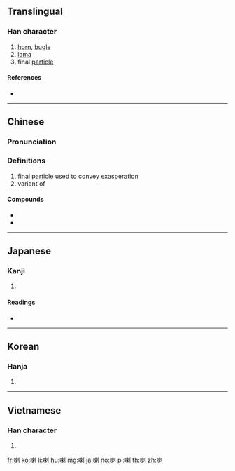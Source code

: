 {{character info/new}}
==Translingual==

===Han character===
{{Han char|rn=30|rad=口|as=09|sn=12|four=62000|canj=RDLN|ids=⿰口剌}}

# [[horn]], [[bugle]]
# [[lama]]
# final [[particle]]

====References====
* {{Han ref|kx=0197.270|dkj=03909|dj=0419.050|hdz=10651.060|uh=5587|ud=21895|bh=B3E2|bd=46050}}

----

==Chinese==
{{zh-forms}}

===Pronunciation===
{{zh-pron
|m=lǎ
|c=laa3,laa1
|h=pfs=
|md=
|mn=
|w=
|mc=
|oc=
|cat=n
}}

===Definitions===
{{zh-hanzi}}

# final [[particle]] used to convey exasperation
# variant of {{zh-l|嘞}}

====Compounds====
* {{zh-l|喇沙}}<!-- lǎshā: La Salle, laksa -->
* {{zh-l|喇叭}}

----

==Japanese==

===Kanji===
{{ja-kanji|grade=|rs=口09}}

# {{defn|lang=ja|sort=口09}}

====Readings====
* {{ja-readings|goon=[[らち]] (rachi)|kanon=[[らつ]] (ratsu)|kanyoon=[[ら]] (ra)|kun=[[ものいう]] (monoiu)}}

----

==Korean==

===Hanja===
{{ko-hanja|hangeul=[[랄]], [[라]]|rv=ral, ra|mr=ral, ra}}

# {{defn|lang=ko|sort=口09}}

----

==Vietnamese==

===Han character===
{{vi-hantu|lạt|rs=口09}}

# {{defn|lang=vi}}

[[fr:喇]]
[[ko:喇]]
[[li:喇]]
[[hu:喇]]
[[mg:喇]]
[[ja:喇]]
[[no:喇]]
[[pl:喇]]
[[th:喇]]
[[zh:喇]]